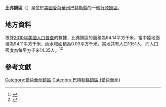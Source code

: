 {{noteTA
|G1=USState
|G2=地名
|G3=Unit
}}
{{Infobox settlement
|official_name            = 比弗鎮區
|native_name = Beaver Township
|settlement_type          = [[行政鎮區|行政鎮區]]
|image_skyline            = 
|imagesize                = 
|image_map                = Map highlighting Beaver Township, Butler County, Iowa.svg
|mapsize                  = 250px
|pushpin_map  =USA Iowa
|pushpin_label = 比弗鎮區
|pushpin_label_position   = top
|pushpin_map_caption      = 比弗鎮區在愛荷華州的位置
|subdivision_type         = [[世界政區索引|國家]]
|subdivision_type1        = [[美国州份|州份]]
|subdivision_type2        = [[愛荷華州行政区划|縣]]
|subdivision_name         = [[美国|美国]]
|subdivision_name1        = [[愛荷華州|愛荷華州]]
|subdivision_name2        = [[巴特勒縣_(愛荷華州)|巴特勒縣]]
|elevation_ft             = 899
|elevation_m              = 274
|timezone                 = [[北美中部時區|北美中部時區]]
|area_total_km2           = 94.14
|area_land_km2            = 94.11
|area_water_km2           = 0.03
|area_total_sq_mi         = 
|area_land_sq_mi          = 
|area_water_sq_mi         = 
|population_as_of         = [[2010年美國人口普查|2010]]
|population_footnotes     = 
|population_total         = 1351
|population_density_km2   = auto
|population_density_sq_mi = auto
|utc_offset               = -6
|coordinates              = {{coord|42|36|19|N|92|36|13|W|type:city_region:US-AL_source:GNS-enwiki|display=inline,title}}
| coor_pinpoint           = 
| coordinates_footnotes   = 
|timezone_DST             = CDT
|utc_offset_DST           = -5
|postal_code_type         = [[美國郵區編號|郵區編號]]
|postal_code              = 
|area_code                = {{link-en|电话区号319|Area code 319|319}}
|blank_name = [[地名信息系统|GNIS ID]]
|blank_info = 467423
}}
'''比弗鎮區'''（{{lang-en|Beaver Township}}）是位於[[美國|美國]][[愛荷華州|愛荷華州]][[巴特勒縣_(愛荷華州)|巴特勒縣]]的一個[[行政鎮區|行政鎮區]]。

== 地方資料 ==
根據[[2010年美國人口普查|2010年美國人口普查]]的數據，比弗鎮區的面積為94.14平方千米，當中陸地面積為94.11平方千米，而水域面積為0.03平方千米。當地共有人口1351人，而人口密度為每平方千米14.35人。<ref name="GR8">{{cite web|url=http://factfinder2.census.gov|publisher=[[美国人口调查局|美国人口调查局]]|accessdate=2011-05-14|title=American FactFinder|archive-date=2013-09-11|archive-url=https://web.archive.org/web/20130911234518/http://factfinder2.census.gov/|dead-url=no}}</ref><ref>{{cite web|url=https://www.citypopulation.de/en/usa/iowa/admin/|title=USA: Iowa (Counties and Townships) - City Population}}</ref>

== 參考文獻 ==
{{reflist}}

{{巴特勒縣 (愛荷華州)}}

{{DEFAULTSORT:Beaver Township}}
[[Category:愛荷華州鎮區|Category:愛荷華州鎮區]]
[[Category:巴特勒縣鎮區_(愛荷華州)|Category:巴特勒縣鎮區 (愛荷華州)]]

{{Iowa-geo-stub}}